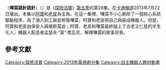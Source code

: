 {{noteTA
|G1=Adventure Time
|G2=IT}}
{{Infobox television episode
| title        = 嗶莫跳針跳針
| series       = [[探險活寶|探險活寶]]
| season       = 5
| episode      = 28
| production   = 1014-136<ref name=fredseason5sneak>{{cite web |last=Seibert |first=Fred |title=On the Verge of Season Five Hey, sports fans.... |url=http://adventuretimeart.frederator.com/post/34847035669/on-the-verge-of-season-five-hey-sports-fans |publisher=[[Frederator_Studios|Frederator Studios]] |accessdate=November 3, 2012 |date=November 2, 2012 |archiveurl=https://web.archive.org/web/20170105165811/http://lydiallama.tumblr.com/post/34856540419/adventuretime-on-the-verge-of-season-five-hey |archivedate=2017-01-05 |deadurl=yes }}</ref>
| story        = {{le|派屈克·麥克海爾|Patrick McHale (cartoonist)}}<br />{{le|肯特·奧斯本|Kent Osborne}}<br />[[潘得頓·沃德|潘得頓·沃德]]<br />{{le|湯姆·赫皮奇|Tom Herpich}}<br />{{le|史蒂夫·沃夫德|Steve Wolfhard}}<br />{{le|雷貝卡·素格|Rebecca Sugar}}
| writer       = 湯姆·赫皮奇<br />史蒂夫·沃夫德
| director     = 內特·卡什<small>(監督)</small><br />{{le|尼克·詹寧斯|Nick Jennings (artist)}}<small>(美術)</small>
| airdate      = {{Start date|2013|7|22}}
| music        =  
| guests       = 
*{{le|阿齊茲·安薩里|Aziz Ansari}}飾演迪莫
*{{le|保羅·F·湯普金斯|F.Paul F. Tompkins}}飾演斯莫
*{{le|查克·麥坎|Chuck McCann}}飾演莫
| length       = 11分鐘
| prev         = 老皮盔甲
| next         = [[黑風姥姥|黑風姥姥]]
| episode list = 
{{Infobox Adventure Time season 5 episode list}}
<br>[[探險活寶各集列表|探險活寶各集列表]]
}}
〈'''嗶莫跳針跳針'''〉（{{lang-en|''Be More''}}）是《[[探險活寶|探險活寶]]》[[探險活寶_(第五季)|第五季]]的第28集。在[[卡通頻道|卡通頻道]]2013年7月22日播出。本集以[[阿寶·馬頓斯|阿寶]]和[[酷狗老皮|老皮]]為主角。在這一集裡，嗶莫不小心刪除了一個核心系統驅動程序，為了潛入到工廠並修復嗶莫，阿寶和老皮把自己偽裝成機器人。但是，阿寶和老皮由保安人員被斯莫追；阿寶、老皮和嗶莫最終碰上了古老又仁慈的半生化人，機器人創造者孟瑟夫·“莫”·喬瓦尼，解釋嗶莫的故事背景。

<!--==劇情==
While deleting files, BMO accidentally deletes its core system drivers. Finn and Jake decide to accompany BMO to the Mo Factory so that BMO can get the drivers re-installed; BMO cautions Finn and Jake that its memory will be erased, so the duo disguise themselves as robots and successfully sneak past DMO (voiced by [[Aziz_Ansari|Aziz Ansari]]) and infiltrate the facility. Once inside, they find the factory derelict and abandoned. DMO and the security SMOs (voiced by [[Paul_F._Tompkins|Paul F. Tompkins]]) soon catch onto Finn, Jake, and BMO's scheme and give chase. The three evade security and sneak into the SMO lounge.

BMO [[hack_(computer_security)|hack]]s into one of the SMOs and learns the location of the core system driver installation deck. Once again, the SMOs give chase until Finn, Jake, and BMO reach the heart of the facility. There, the three meet Moseph "Moe" Giovanni (voiced by [[Chuck_McCann|Chuck McCann]]), the ancient and benevolent human-cyborg creator of the MOs. Moe explains BMO's backstory, revealing that BMO was created to take care of and have fun with Moe's son; however, Moe never had children and so he released BMO into the wild to find another family. Moe updates BMO drivers, and introduces it to his "family" of MOs.

==Production==
[[File:Aziz_Ansari_2012.jpg|thumb]]
"Be More" was written and [[storyboarding|storyboarded]] by Tom Herpich and Steve Wolfhard, from a story by [[Kent_Osborne|Kent Osborne]], [[Pendleton_Ward|Pendleton Ward]], Patrick McHale, [[Rebecca_Sugar|Rebecca Sugar]], Herpich, and Wolfhard. Art direction was handled by Nick Jennings, whereas supervising direction was helmed by Nate Cash.<ref name=episodecredits>{{cite episode| title=Be More| series=Adventure Time| serieslink=|credits = Nate Cash & Nick Jennings (directors); Tom Herpich & Steve Wolfhard (writers) | network = [[Cartoon_Network|Cartoon Network]] |airdate=July 22, 2013 | season = 5 | number = 28}}</ref> The episode was originally intended to have been produced during the series' [[Adventure_Time_(season_3)|third season]], thus the reason that Sugar—who had left the series after storyboarding the earlier episode "[[Simon_&_Marcy|Simon & Marcy]]"—was credited for having co-written the episode's story.<ref>{{cite web|last=Kohn|first=Eric|title='Adventure Time' Writer Rebecca Sugar on 'Steven Universe,' Being Cartoon Network's First Female Show Creator And Why Pop Art Is 'Offensive'|url=http://www.indiewire.com/article/television/adventure-time-writer-rebecca-sugar-on-steven-universe|work=[[Indiewire|Indiewire]]|publisher=[[Snagfilms|Snagfilms]]|accessdate=December 23, 2013|date=November 1, 2013}}</ref><ref name=mutoformspring/> However, the entry was pushed back until it was finalized during the latter part of the fifth season; according to supervising producer Adam Muto, by the time the episode was being developed during the fifth season, it had substantially changed.<ref name=mutoformspring>{{cite web|last=Muto|first=Adam|title=I noticed Rebecca Sugar's writing credit for 'Be More'|url=http://new.spring.me/#!/GunterFan/q/484978385206932461|publisher=[[Formspring|Formspring]]|accessdate=January 17, 2014}}</ref>

The character of Moe was designed by Wolfhard, and was based on actor [[Jamie_Farr|Jamie Farr]]. The original ending featured Moe telling Finn, Jake, and BMO to leave because he has to use the bathroom; Wolfhard noted that this was "wisely vetoed" by Herpich and Muto.<ref>{{cite web|last=Wolfhard|first=Steve|title='Be More' Spoilers|url=http://wolfhard.tumblr.com/post/56252796313/heres-some-stuff-from-yesterdays-adventure-time|publisher=[[Tumblr|Tumblr]]|accessdate=January 17, 2014|date=July 23, 2013}}</ref> Comedian [[Aziz_Ansari|Aziz Ansari]] plays the part of DMO.<ref name=episodecredits/> In 2011, Ansari had previously been invited by Ward via [[Twitter|Twitter]] to voice a character on the show.<ref>{{cite web|last=Ward|first=Pendleton|title=Hey Aziz, Hey|url=https://twitter.com/buenothebear/status/80432013064155136|publisher=[[Twitter|Twitter]]|accessdate=January 17, 2014|date=June 13, 2011}}</ref> [[Chuck_McCann|Chuck McCann]] voices Moe.<ref name=episodecredits/> The episode also guest stars [[Paul_F._Tompkins|Paul F. Tompkins]] as the security guard SMOs. Tompkins had previously voiced an unrelated character in the [[Adventure_Time_(season_4)|fourth season]] episode "Ignition Point".<ref name=episodecredits/><ref>{{cite episode| title=Ignition Point| series=Adventure Time| serieslink=|credits = [[Larry_Leichliter|Larry Leichliter]] (director); Somvilay Xayaphone & Bert Youn (writers) | network = [[Cartoon_Network|Cartoon Network]] |airdate=September 17, 2012 | season = 4 | number = 22}}</ref>

==Reception==
"Be More" aired on July 22, 2013 on [[Cartoon_Network|Cartoon Network]]. It was watched by 2.67 million viewers, and received a 0.7 rating in the 18–49 demographic [[Nielsen_rating|Nielsen household rating]]. Nielsen ratings are [[audience_measurement|audience measurement]] systems that determine the audience size and composition of [[broadcast_programming|television programming]] in the United States, which means that the episode was seen by 0.7 percent of all 18- to 49-year-olds at the time of the broadcast. The installment was the 31st most-watched cable program in the 18–49 demographic on the night it aired.<ref>{{cite web|last=Sibel|first=Sara|title=Monday Cable Ratings: 'Love & Hip Hop Atlanta' Wins Night, 'WWE Raw', 'Hit the Floor','Teen Wolf', 'Switched at Birth', 'The Fosters' & More|url=http://tvbythenumbers.zap2it.com/2013/07/23/monday-cable-ratings-love-hip-hop-atlanta-wins-night-wwe-raw-hit-the-floorteen-wolf-switched-at-birth-the-fosters-more/193303/|archiveurl=https://web.archive.org/web/20131013022207/http://tvbythenumbers.zap2it.com/2013/07/23/monday-cable-ratings-love-hip-hop-atlanta-wins-night-wwe-raw-hit-the-floorteen-wolf-switched-at-birth-the-fosters-more/193303/|archivedate=October 13, 2013|work=[[TV_by_the_Numbers|TV by the Numbers]]|publisher=[[Zap2it|Zap2it]]|accessdate=July 24, 2013|date=July 23, 2013| deadurl=no}}</ref> The episode first saw commercial release as part of the 2014 ''The Suitor'' DVD, which included 16 episodes from the series.<ref>{{cite web|last=Lambert|first=David|title=Adventure Time – DVD for 'Volume 6: The Suitor': Date, Cost, Box Art and More!|url=http://www.tvshowsondvd.com/news/Adventure-Time-Finn-Jake-Volume-6/19436|publisher=TVShowsOnDVD.com|accessdate=February 27, 2014|date=February 27, 2014}}</ref>

Oliver Sava of ''[[The_A.V._Club|The A.V. Club]]'' awarded the episode a "B+". He applauded it for its exploration of BMO, its opening of new narrative opportunities with the introduction of Moe. Furthermore, he complimented both Ansari's and Tompkin's voice acting, noting that the "actors hired by this show have speaking voices that are immediately distinct, and that natural personality helps flesh out bit roles and make them memorable."<ref name=avclub/> Furthermore, Sava wrote that the entry's climax, featuring Moe explaining that BMO was built to understand fun was "an interesting insight into the philosophy behind this series" because the "childlike mentality of fun and play is an enlightened state in ''Adventure Time'', and BMO reaches that every day with Finn and Jake."<ref name=avclub>{{cite web|last=Sava|first=Oliver|title=Adventure Time: 'Be More'|url=http://www.avclub.com/review/adventure-time-be-more-100442|work=[[The_A.V._Club|The A.V. Club]]|publisher=[[The_Onion|The Onion]]|accessdate=February 8, 2014|date=July 22, 2013}}</ref>

The episode was later nominated for an [[Primetime_Emmy_Award_for_Short-format_Animation|Primetime Emmy Award for Short-format Animation]] at the [[66th_Primetime_Emmy_Awards|66th Primetime Emmy Awards]], but lost to the ''[[Mickey_Mouse_(2013_TV_series)|Mickey Mouse]]'' episode "O Sole Minnie".<ref>{{cite web | url=http://www.emmys.com/sites/default/files/Downloads/66th-nominations-list.pdf | title=66th Emmy Nomination List | accessdate=July 10, 2014|work=''Emmys.com''|publisher=[[Academy_of_Television_Arts_&_Sciences|Academy of Television Arts & Sciences]]}}</ref>
-->

==參考文獻==
{{Reflist|2}}

{{探險活寶}}

[[Category:探險活寶|Category:探險活寶]]
[[Category:2013年電視劇分集|Category:2013年電視劇分集]]
[[Category:自主機器人題材動畫|Category:自主機器人題材動畫]]